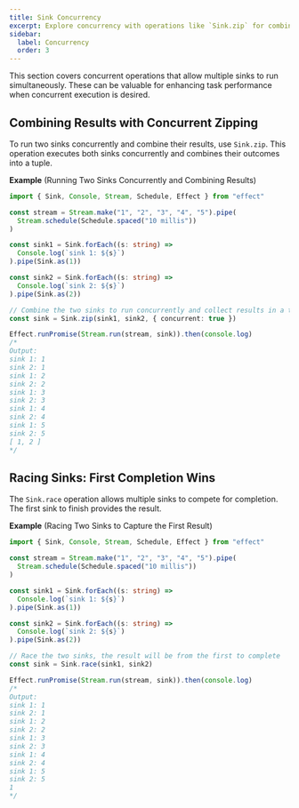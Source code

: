 ```yaml
---
title: Sink Concurrency
excerpt: Explore concurrency with operations like `Sink.zip` for combining results and `Sink.race` for racing sinks. Learn how to run multiple sinks concurrently, combining or selecting the first to complete. Enhance task performance by executing operations simultaneously.
sidebar:
  label: Concurrency
  order: 3
---
```


This section covers concurrent operations that allow multiple sinks to run simultaneously. These can be valuable for enhancing task performance when concurrent execution is desired.

## Combining Results with Concurrent Zipping

To run two sinks concurrently and combine their results, use `Sink.zip`. This operation executes both sinks concurrently and combines their outcomes into a tuple.

**Example** (Running Two Sinks Concurrently and Combining Results)

```ts twoslash
import { Sink, Console, Stream, Schedule, Effect } from "effect"

const stream = Stream.make("1", "2", "3", "4", "5").pipe(
  Stream.schedule(Schedule.spaced("10 millis"))
)

const sink1 = Sink.forEach((s: string) =>
  Console.log(`sink 1: ${s}`)
).pipe(Sink.as(1))

const sink2 = Sink.forEach((s: string) =>
  Console.log(`sink 2: ${s}`)
).pipe(Sink.as(2))

// Combine the two sinks to run concurrently and collect results in a tuple
const sink = Sink.zip(sink1, sink2, { concurrent: true })

Effect.runPromise(Stream.run(stream, sink)).then(console.log)
/*
Output:
sink 1: 1
sink 2: 1
sink 1: 2
sink 2: 2
sink 1: 3
sink 2: 3
sink 1: 4
sink 2: 4
sink 1: 5
sink 2: 5
[ 1, 2 ]
*/
```

## Racing Sinks: First Completion Wins

The `Sink.race` operation allows multiple sinks to compete for completion. The first sink to finish provides the result.

**Example** (Racing Two Sinks to Capture the First Result)

```ts twoslash
import { Sink, Console, Stream, Schedule, Effect } from "effect"

const stream = Stream.make("1", "2", "3", "4", "5").pipe(
  Stream.schedule(Schedule.spaced("10 millis"))
)

const sink1 = Sink.forEach((s: string) =>
  Console.log(`sink 1: ${s}`)
).pipe(Sink.as(1))

const sink2 = Sink.forEach((s: string) =>
  Console.log(`sink 2: ${s}`)
).pipe(Sink.as(2))

// Race the two sinks, the result will be from the first to complete
const sink = Sink.race(sink1, sink2)

Effect.runPromise(Stream.run(stream, sink)).then(console.log)
/*
Output:
sink 1: 1
sink 2: 1
sink 1: 2
sink 2: 2
sink 1: 3
sink 2: 3
sink 1: 4
sink 2: 4
sink 1: 5
sink 2: 5
1
*/
```
